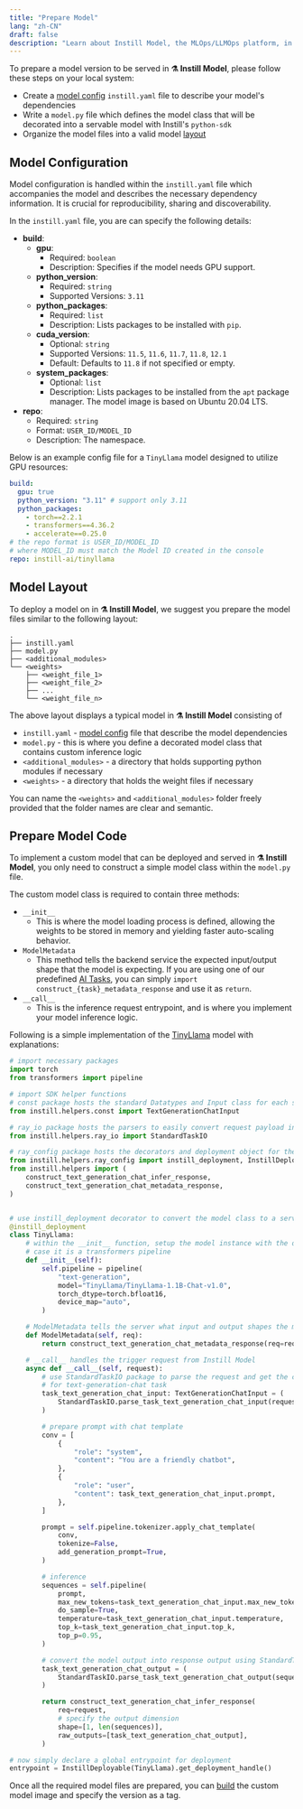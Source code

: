 ```yaml
---
title: "Prepare Model"
lang: "zh-CN"
draft: false
description: "Learn about Instill Model, the MLOps/LLMOps platform, in the project Instill Core: https://github.com/instill-ai/instill-core"
---
```


To prepare a model version to be served in **⚗️ Instill Model**, please follow
these steps on your local system:

- Create a [model config](#model-config) `instill.yaml` file to describe your
  model's dependencies
- Write a `model.py` file which defines the model class that will be decorated
  into a servable model with Instill's `python-sdk`
- Organize the model files into a valid model [layout](#model-layout)

## Model Configuration

Model configuration is handled within the `instill.yaml` file which accompanies
the model and describes the necessary dependency information. It is crucial for
reproducibility, sharing and discoverability.

In the `instill.yaml` file, you are can specify the following details:

- **build**:
  - **gpu**:
    - Required: `boolean`
    - Description: Specifies if the model needs GPU support.
  - **python_version**:
    - Required: `string`
    - Supported Versions: `3.11`
  - **python_packages**:
    - Required: `list`
    - Description: Lists packages to be installed with `pip`.
  - **cuda_version**:
    - Optional: `string`
    - Supported Versions: `11.5`, `11.6`, `11.7`, `11.8`, `12.1`
    - Default: Defaults to `11.8` if not specified or empty.
  - **system_packages**:
    - Optional: `list`
    - Description: Lists packages to be installed from the `apt` package
      manager. The model image is based on Ubuntu 20.04 LTS.
- **repo**:
  - Required: `string`
  - Format: `USER_ID/MODEL_ID`
  - Description: The namespace.

Below is an example config file for a `TinyLlama` model designed to utilize GPU
resources:

```yaml instill.yaml
build:
  gpu: true
  python_version: "3.11" # support only 3.11
  python_packages:
    - torch==2.2.1
    - transformers==4.36.2
    - accelerate==0.25.0
# the repo format is USER_ID/MODEL_ID
# where MODEL_ID must match the Model ID created in the console
repo: instill-ai/tinyllama
```

## Model Layout

To deploy a model on in **⚗️ Instill Model**, we suggest you prepare the model
files similar to the following layout:

```text
.
├── instill.yaml
├── model.py
├── <additional_modules>
└── <weights>
    ├── <weight_file_1>
    ├── <weight_file_2>
    ├── ...
    └── <weight_file_n>
```

The above layout displays a typical model in **⚗️ Instill Model** consisting of

- `instill.yaml` - [model config](#model-config) file that describe the model
  dependencies
- `model.py` - this is where you define a decorated model class that contains
  custom inference logic
- `<additional_modules>` - a directory that holds supporting python modules if
  necessary
- `<weights>` - a directory that holds the weight files if necessary

You can name the `<weights>` and `<additional_modules>` folder freely provided
that the folder names are clear and semantic.

## Prepare Model Code

To implement a custom model that can be deployed and served in **⚗️
Instill Model**, you only need to construct a simple model class within the
`model.py` file.

The custom model class is required to contain three methods:

- `__init__`
  - This is where the model loading process is defined, allowing the weights to
    be stored in memory and yielding faster auto-scaling behavior.
- `ModelMetadata`
  - This method tells the backend service the expected input/output shape that
    the model is expecting. If you are using one of our predefined [AI
    Tasks](ai-task), you can simply `import construct_{task}_metadata_response`
    and use it as `return`.
- `__call__`
  - This is the inference request entrypoint, and is where you implement your
    model inference logic.

Following is a simple implementation of the
[TinyLlama](https://huggingface.co/TinyLlama/TinyLlama-1.1B-Chat-v1.0) model
with explanations:

```python
# import necessary packages
import torch
from transformers import pipeline

# import SDK helper functions
# const package hosts the standard Datatypes and Input class for each standard Instill AI Task
from instill.helpers.const import TextGenerationChatInput

# ray_io package hosts the parsers to easily convert request payload into input parameters, and model outputs to response
from instill.helpers.ray_io import StandardTaskIO

# ray_config package hosts the decorators and deployment object for the model class
from instill.helpers.ray_config import instill_deployment, InstillDeployable
from instill.helpers import (
    construct_text_generation_chat_infer_response,
    construct_text_generation_chat_metadata_response,
)


# use instill_deployment decorator to convert the model class to a servable model
@instill_deployment
class TinyLlama:
    # within the __init__ function, setup the model instance with the desired framework, in this
    # case it is a transformers pipeline
    def __init__(self):
        self.pipeline = pipeline(
            "text-generation",
            model="TinyLlama/TinyLlama-1.1B-Chat-v1.0",
            torch_dtype=torch.bfloat16,
            device_map="auto",
        )

    # ModelMetadata tells the server what input and output shapes the model is expecting
    def ModelMetadata(self, req):
        return construct_text_generation_chat_metadata_response(req=req)

    # __call__ handles the trigger request from Instill Model
    async def __call__(self, request):
        # use StandardTaskIO package to parse the request and get the corresponding input
        # for text-generation-chat task
        task_text_generation_chat_input: TextGenerationChatInput = (
            StandardTaskIO.parse_task_text_generation_chat_input(request=request)
        )

        # prepare prompt with chat template
        conv = [
            {
                "role": "system",
                "content": "You are a friendly chatbot",
            },
            {
                "role": "user",
                "content": task_text_generation_chat_input.prompt,
            },
        ]

        prompt = self.pipeline.tokenizer.apply_chat_template(
            conv,
            tokenize=False,
            add_generation_prompt=True,
        )

        # inference
        sequences = self.pipeline(
            prompt,
            max_new_tokens=task_text_generation_chat_input.max_new_tokens,
            do_sample=True,
            temperature=task_text_generation_chat_input.temperature,
            top_k=task_text_generation_chat_input.top_k,
            top_p=0.95,
        )

        # convert the model output into response output using StandardTaskIO
        task_text_generation_chat_output = (
            StandardTaskIO.parse_task_text_generation_chat_output(sequences=sequences)
        )

        return construct_text_generation_chat_infer_response(
            req=request,
            # specify the output dimension
            shape=[1, len(sequences)],
            raw_outputs=[task_text_generation_chat_output],
        )

# now simply declare a global entrypoint for deployment
entrypoint = InstillDeployable(TinyLlama).get_deployment_handle()
```

Once all the required model files are prepared, you can [build](build) the
custom model image and specify the version as a tag.
